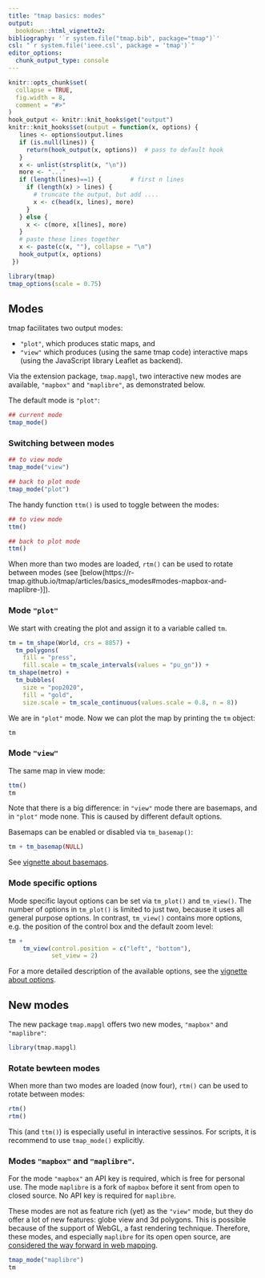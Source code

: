 ```yaml
---
title: "tmap basics: modes"
output: 
  bookdown::html_vignette2:
bibliography: '`r system.file("tmap.bib", package="tmap")`'
csl: "`r system.file('ieee.csl', package = 'tmap')`"
editor_options: 
  chunk_output_type: console
---
```


```r
knitr::opts_chunk$set(
  collapse = TRUE,
  fig.width = 8,
  comment = "#>"
)
hook_output <- knitr::knit_hooks$get("output")
knitr::knit_hooks$set(output = function(x, options) {
   lines <- options$output.lines
   if (is.null(lines)) {
     return(hook_output(x, options))  # pass to default hook
   }
   x <- unlist(strsplit(x, "\n"))
   more <- "..."
   if (length(lines)==1) {        # first n lines
     if (length(x) > lines) {
       # truncate the output, but add ....
       x <- c(head(x, lines), more)
     }
   } else {
     x <- c(more, x[lines], more)
   }
   # paste these lines together
   x <- paste(c(x, ""), collapse = "\n")
   hook_output(x, options)
 })

```


```r
library(tmap)
tmap_options(scale = 0.75)
```



## Modes

tmap facilitates two output modes: 

* `"plot"`, which produces static maps, and 
* `"view"` which produces (using the same tmap code) interactive maps (using the JavaScript library Leaflet as backend).

Via the extension package, `tmap.mapgl`, two interactive new modes are available, `"mapbox"` and `"maplibre"`, as demonstrated below. 


The default mode is `"plot"`:

```r
## current mode
tmap_mode()
```

### Switching between modes


```r
## to view mode
tmap_mode("view")

## back to plot mode
tmap_mode("plot")
```

The handy function `ttm()` is used to toggle between the modes:

```r
## to view mode
ttm()

## back to plot mode
ttm()
```


When more than two modes are loaded, `rtm()` can be used to rotate between modes (see [below(https://r-tmap.github.io/tmap/articles/basics_modes#modes-mapbox-and-maplibre-)]).


### Mode `"plot"`

We start with creating the plot and assign it to a variable called `tm`.

```r
tm = tm_shape(World, crs = 8857) +
  tm_polygons(
    fill = "press",
    fill.scale = tm_scale_intervals(values = "pu_gn")) +
tm_shape(metro) +
  tm_bubbles(
    size = "pop2020",
    fill = "gold",
    size.scale = tm_scale_continuous(values.scale = 0.8, n = 8))
```

We are in `"plot"` mode. Now we can plot the map by printing the `tm` object:

```r
tm
```


### Mode `"view"`

The same map in view mode:

```r
ttm()
tm
```

Note that there is a big difference: in `"view"` mode there are basemaps, and in `"plot"` mode none. This is caused by different default options.

Basemaps can be enabled or disabled via `tm_basemap()`: 

```r
tm + tm_basemap(NULL)
```

See [vignette about basemaps](https://r-tmap.github.io/tmap/articles/basics_basemaps).

### Mode specific options

Mode specific layout options can be set via `tm_plot()` and `tm_view()`. The number of options in `tm_plot()` is limited to just two, because it uses all general purpose options. In contrast, `tm_view()` contains more options, e.g. the position of the control box and the default zoom level:

```r
tm +
	tm_view(control.position = c("left", "bottom"),
			set_view = 2)
```

For a more detailed description of the available options, see the [vignette about options](https://r-tmap.github.io/tmap/articles/adv_options).

## New modes

The new package `tmap.mapgl` offers two new modes, `"mapbox"` and `"maplibre"`:

```r
library(tmap.mapgl)
```


### Rotate bewteen modes

When more than two modes are loaded (now four), `rtm()` can be used to rotate between modes:

```r
rtm()
rtm()
```

This (and `ttm()`) is especially useful in interactive sessinos. For scripts, it is recommend to use `tmap_mode()` explicitly.

### Modes `"mapbox"` and `"maplibre"`.

For the mode `"mapbox"` an API key is required, which is free for personal use. The mode `maplibre` is a fork of `mapbox` before it sent from open to closed source.
No API key is required for `maplibre`. 

These modes are not as feature rich (yet) as the `"view"` mode, but they do offer a lot of new features: globe view and 3d polygons. This is possible because of the support of WebGL, a fast rendering technique. Therefore, these modes, and especially `maplibre` for its open open source, are [considered the way forward in web mapping](https://tim-salabim.codeberg.page/sotwm/sotwm.html).


```r
tmap_mode("maplibre")
tm
```



